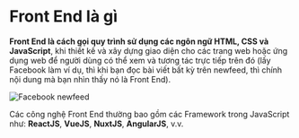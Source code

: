 # Front End là gì

**Front End là cách gọi quy trình sử dụng các ngôn ngữ HTML, CSS và JavaScript**, khi thiết kế và xây dựng giao diện cho các trang web hoặc ứng dụng web để người dùng có thể xem và tương tác trực tiếp trên đó (lấy Facebook làm ví dụ, thì khi bạn đọc bài viết bất kỳ trên newfeed, thì chính nội dung mà bạn nhìn thấy nó là Front End).

![Facebook newfeed](/1_kr6O3Wz5jHcVsN9Vx9Ei-Q.png)

Các công nghệ Front End thường bao gồm các Framework trong JavaScript như: **ReactJS**, **VueJS**, **NuxtJS**, **AngularJS**, v.v.
